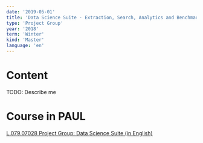 ```yaml
---
date: '2019-05-01'
title: 'Data Science Suite - Extraction, Search, Analytics and Benchmarking'
type: 'Project Group'
year: '2018'
term: 'Winter'
kind: 'Master'
language: 'en'
---
```


# Content

TODO: Describe me

# Course in PAUL

[L.079.07028 Project Group: Data Science Suite (in English)](https://paul.uni-paderborn.de/scripts/mgrqispi.dll?APPNAME=CampusNet&PRGNAME=COURSEDETAILS&ARGUMENTS=-N000000000000001,-N000443,-N0,-N369064461130931,-N369064461153932)

